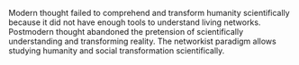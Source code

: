 
Modern thought failed to comprehend and transform humanity scientifically because it did not have enough tools to understand living networks. Postmodern thought abandoned the pretension of scientifically understanding and transforming reality. The networkist paradigm allows studying humanity and social transformation scientifically.
